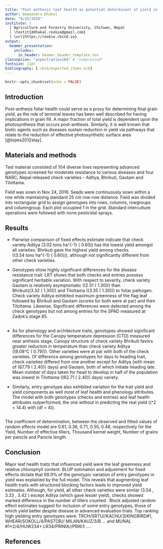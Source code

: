 ```yaml
---
title: "Post anthesis leaf health as potential determinant of yield in early evaluation trial of wheat genotypes"
author: Deependra Dhakal
date: "9/15/2020"
institute: |
  | Agriculture and Forestry University, Chitwan, Nepal
  | \textit{ddhakal.rookie@gmail.com}
  | \url{https://rookie.rbind.io}
output: 
  beamer_presentation:
    includes:
      in_header: beamer_header_template.tex
classoption: "aspectratio=169" # "compressed"
fontsize: 11pt
bibliography: [./bib/exported_items.bib]
---
```


```r
knitr::opts_chunk$set(echo = FALSE)
```

## Introduction

<!-- ## Abstract -->

<!-- Recent advances in phenotyping and statistical techniques have enabled exploration of a large number of trait in a greater depth. Current study undertaken in Agriculture and Forestry University, Rampur, Chitwan highlights use of augmented row-column design for a small number of checks for estimation of genotypes' effect under a mixed modeling framework to uncovering association of wheat crops' yield with the traits characterizing its leaf health (resistance to foliar disease, flag leaf greenness, leaf area under greenness (LAUG) and flag leaf relative chlorophyll content. Even though significant genotypes' effects were found for most traits, few yield component traits along with a number of crop architecture traits -- thousand kernel weight, plant height, flag leaf area, canopy temperature depression, days to heading and days to anthesis -- had significant variation due to blocking or environmental factors. Major leaf health traits that influenced yield were the leaf greenness and relative chlorophyll content. BLUP estimation and adjustment for fixed effects dictate that 68.9\% of the genotypic variation of entry genotypes in yield was explained by the full model (one having both blocking and leaf health components). This reveals that augmenting leaf health traits with structured blocking factors leads to improved yield estimates. Apart from the check variety Aditya, which gave the lowest yield ( $3.02 \pm 0.61$ \si{\tonne\per\hectare}), all other check varieties were similar (3.54 \si{\tonne\per\hectare}, 3.33 \si{\tonne\per\hectare}, 3.42 \si{\tonne\per\hectare}). However, they had more contrasting differences in Number of tillers \si{\per\meter^{2}}. Findings based on block adjusted random effect estimates suggest for inclusion of some entry genotypes, those having leaf traits characterizing good health and with high yielding characters, in advanced evaluation trials. Top ranking high yielding entry genotypes were: TRCH/SRTU//KACHU/3/KINGBIRD\#1, WHEAR/SOKOLL/4/PASTOR// MILAN/KAUZ/3/B $\ldots$ and MUNAL \#1*2/4/HUW234+ LR34/PRINIA//PBW3 $\ldots$ -->

<!-- \footnotesize -->

Post-anthesis foliar health could serve as a proxy for determining final grain yield, as the role of terminal leaves has been well described for having implications in grain fill. A major fraction of total yield is dependent upon the photosynthesis that occurs post-anthesis. Similarly, it is well known that biotic agents such as diseases sustain reduction in yield via pathways that relate to the reduction of effective photosynthetic surface area [@lopes2012stay].

## Materials and methods

<!-- \footnotesize -->

Test material consisted of 104 diverse lines representing advanced genotypes screened for moderate resistance to various diseases and four NARC, Nepal released check varieties – Aditya, Bhrikuti, Gautam and Tilottama.

Field was sown in Nov 24, 2016. Seeds were continuously sown within a row while maintaining standard 25 cm row-row distance. Field was divided into rectangular grid to assign genotypes into rows, columns, rowgroups and columngroup. Each plot occupied 1 \si{\meter^2} in the grid.
<!-- The irrigation was scheduled to best avoid pre-antheis moisture stress, as this has been implied in largest losses resulting in number of fertile florets and the final grain weight [@innes1981effect].  -->
Standard interculture operations were followed with none pesticidal sprays.

##

\begin{columns}

\column{0.5\textwidth}
\footnotesize
Observed traits were categorized into three categories: 
\begin{enumerate}
  \item Leaf health was defined as complex state characterized by resistance to foliar disease, flag leaf greenness, leaf area under greenness (LAUG) and flag leaf relative chlorophyll content. 
  \item Yield and yield components traits comprise number of grains panicle, number of effective tillers, thousand kernel weight, and
  \item Morpho-phenology were described by features like plant height, flag leaf area, canopy temperature depression, days to heading and days to anthesis.
\end{enumerate}

At least four plant hills per plot were sampled for observations except when visually scoring, in which case more than 50% canopy coverage was examined. Features like soil temperature and soil moisture formed basis for environmental covariate adjustment.

\begin{equation}
(y|\mathcal{B}) \approx \mathcal{N}(X\beta + Zb, \sigma^{2}W^{-1})
\label{eq:linear-mixed-form}
\end{equation}

\column{0.5\textwidth}

```r
knitr::include_graphics("./images/design_layout.png")
knitr::include_graphics("./images/34046350313_ff4f0341d0_k.jpg")
```

\end{columns}

<!-- ## -->

<!-- \footnotesize -->

<!-- A mixed linear model was fitted for each of the response variables $y$ using lme4 package [@bates2014fitting]. All model terms except for the check variety effects, which was considered as fixed because they are purposely selected, were expressed with random intercept terms for obtaining model parameters [@wolfinger1997recovering]. REML estimate of the parameters were obtained by a single call for both fixed and random effects terms. A general matrix structure representation in a linear mixed model with conditional distribution of $y$ given $\mathcal{B} =\beta$ can be represented as shown in Equation \eqref{eq:linear-mixed-form}, -->

<!-- where $Z$ is the $n \times q$ model matrix for the $q$-dimensional vector-valued random effects variable, $\mathcal{B}$, whose value we are fixing at $b$. The unconditional distribution of $\mathcal{B}$ is also multivariate normal with mean zero and a parameterized $q \times q$ variance-covariance matrix [@bates2014fitting]. For multiple comparison of fixed effects means and stepwise variable selection procedure, least squares means and confidence intervals were calculated by Satterthwaite approximation of degrees of freedom [@alexandra2017]. -->


## Results

<!-- \footnotesize -->

<!-- Mixed model summary of fixed effects terms of yield and yield component traits -->

<!-- \begingroup -->
<!-- \tiny -->
<!-- \begin{longtable}{@{\extracolsep{1pt}}lccccc} -->
<!-- \\[-1.8ex]\hline -->
<!-- \hline \\[-1.8ex] -->
<!--  & \multicolumn{5}{c}{\textit{Dependent variable:}} \\ -->
<!-- \cline{2-6} -->
<!-- \\[-1.8ex] & \multicolumn{5}{c}{\textit{linear}} \\ -->
<!--  & \multicolumn{5}{c}{\textit{mixed-effects}} \\ -->
<!--  & Yield & \parbox[t]{2.5cm}{Number of effective tillers} & \parbox[t]{2.5cm}{Thousand kernel weight} & \parbox[t]{2.5cm}{Grains per panicle} & Panicle length \\ -->
<!-- \\[-1.8ex] & (1) & (2) & (3) & (4) & (5)\\ -->
<!-- \hline \\[-1.8ex] -->
<!--  Bhrikuti & 0.52$^{***}$ (0.14) & 3.34$^{**}$ (1.35) & 1.17 (0.85) & $-$0.22 (0.49) & 0.51 (0.33) \\ -->
<!--   & p = 0.0003 & p = 0.02 & p = 0.17 & p = 0.66 & p = 0.13 \\ -->
<!--   Gautam & 0.31$^{**}$ (0.14) & 0.33 (1.36) & 2.06$^{**}$ (0.85) & 1.33$^{***}$ (0.49) & 1.22$^{***}$ (0.33) \\ -->
<!--   & p = 0.03 & p = 0.81 & p = 0.02 & p = 0.01 & p = 0.0003 \\ -->
<!--   Tilottama & 0.40$^{***}$ (0.14) & 6.94$^{***}$ (1.36) & $-$0.32 (0.85) & 0.38 (0.49) & 0.27 (0.33) \\ -->
<!--   & p = 0.005 & p = 0.0000 & p = 0.72 & p = 0.45 & p = 0.43 \\ -->
<!--   Aditaya (Constant) & 3.02$^{***}$ (0.61) & 26.80$^{***}$ (2.45) & 36.40$^{***}$ (4.32) & 27.00$^{***}$ (1.88) & 16.30$^{***}$ (1.09) \\ -->
<!--   & p = 0.0000 & p = 0.00 & p = 0.00 & p = 0.00 & p = 0.00 \\ -->
<!--  \hline \\[-1.8ex] -->
<!-- Observations & 202 & 238 & 201 & 202 & 226 \\ -->
<!-- Log Likelihood & $-$209.00 & $-$752.00 & $-$575.00 & $-$452.00 & $-$414.00 \\ -->
<!-- Akaike Inf. Crit. & 443.00 & 1,528.00 & 1,174.00 & 928.00 & 853.00 \\ -->
<!-- Bayesian Inf. Crit. & 482.00 & 1,570.00 & 1,213.00 & 968.00 & 894.00 \\ -->
<!-- \hline -->
<!-- \hline \\[-1.8ex] -->
<!-- \textit{Note:}  & \multicolumn{5}{r}{$^{*}$p$<$0.1; $^{**}$p$<$0.05; $^{***}$p$<$0.01} \\ -->
<!-- \end{longtable} -->
<!-- \endgroup -->

<!-- ## -->

- Pairwise comparison of fixed effects estimate indicate that check variety Aditya \(3.02\ tons\ ha^{-1}\ (\pm\ 0.60)\) has the lowest yield amongst all varieties. Bhrikuti gave the highest yield among checks (\(3.54\ tons\ ha^{-1}\ (\pm\ 0.60)\)), although not significantly different from other check varieties.

- Genotypes show highly significant differences for the disease resistance trait. LRT shows that both checks and entries possess significant heritable variation. With respect to severity, check variety Gautam is relatively asymptomatic (\(2.51\ (\pm\ 1.30)\)) than Bhrikuti(\(3.32\ (\pm\ 1.30)\)) and Tilottama (\(3.35\ (\pm\ 1.30)\)) to foliar pathogen. Check variety Aditya exhibited maximum greenness of the flag leaf followed by Bhrikuti and Gautam (scores for both were at par) and then Tilottama. Likewise, Significant differences were detected among the check genotypes but not among entries for the SPAD measured at Zadok's stage 85.
<!-- Although, no distinction could be made on the severity scale of the disease (All check varieties exhibited similarly less affected (2.5-5.0) symptom at the time of scoring). Entry genotypes also show considerable amount of heritable variation. -->

##

<!-- \footnotesize -->

- As for phenology and architecture traits, genotypes showed significant differences for the Canopy temperature depression (CTD) measured near anthesis stage. Canopy structure of check variety Bhrikuti favors greater reduction in temperature than check variety Aditya (\(9.08^\circ C\ (\pm\ 0.79)\)). Other varieties were at par with both of the check varieties. Of difference among genotypes for days to heading trait, check varieties differed from one another except for Aditya (with mean of \(67.79\ (\pm\ 2.40)\) days) and Gautam, both of which initiate heading late. Mean number of days taken for head to develop in half of the population was lowest in Tilottama (\(62.71\ (\pm\ 2.40)\) days) variety. 

- Similarly, entry genotype also exhibited variation for the trait yield and yield components as well most of leaf health and phenology attributes. The model with both genotypes (checks and entries) and leaf health attributes outperformed, the one without in predicting the real yield (\(\chi^2 = 14.4\) with \(df = 4\)).

##

\footnotesize

\begin{columns}

\column{0.26\textwidth}
\begin{figure}[H]

{\centering \includegraphics[width=1.2\linewidth]{cor-graph-barplot-viz-checks-1} 

}
\caption{Number of checks at different growth stages on February 2, 2017. Time point comparison of different stages of reproductive periods of growth reaffirms that Tilottama variety flowers the earliest amongst the check varieties and Aditya reaches to the flowering relatively late.}\label{fig:cor-graph-barplot-viz-checks}
\end{figure}

\column{0.80\textwidth}

\begin{figure}[H]
\footnotesize
{\centering 
\subfloat[\tiny Yield\label{fig:yield-blup-viz-1}]{\includegraphics[width=0.32\linewidth]{yield-blup-viz-1} }
\subfloat[\tiny Number of effective tillers\label{fig:yield-blup-viz-2}]{\includegraphics[width=0.32\linewidth]{yield-blup-viz-2} }
\subfloat[\tiny Thousand kernel weight\label{fig:yield-blup-viz-3}]{\includegraphics[width=0.32\linewidth]{yield-blup-viz-3} }\newline
\subfloat[\tiny Number of grains per panicle\label{fig:yield-blup-viz-4}]{\includegraphics[width=0.32\linewidth]{yield-blup-viz-4} }
\subfloat[\tiny Panicle length\label{fig:yield-blup-viz-5}]{\includegraphics[width=0.32\linewidth]{yield-blup-viz-5} }}
\caption{\centering Scatterplot of observed versus BLUP values of yield and yield component traits}\label{fig:yield-blup-viz}
\end{figure}

\end{columns}

The coefficient of determination, between the observed and fitted values of random effects model are 0.61, 0.36, 0.71, 0.55, 0.48, respectively for the Yield, Number of effective tillers, Thousand kernel weight, Number of grains per panicle and Panicle length.

## Conclusion

Major leaf health traits that influenced yield were the leaf greenness and relative chlorophyll content. BLUP estimation and adjustment for fixed effects dictate that 68.9\% of the genotypic variation of entry genotypes in yield was explained by the full model. This reveals that augmenting leaf health traits with structured blocking factors leads to improved yield estimates. Although, for yield, all other check varieties were similar (3.54 \si{\tonne\per\hectare}, 3.33 \si{\tonne\per\hectare}, 3.42 \si{\tonne\per\hectare}) except Aditya (which gave lesser yield), checks showed marked difference in the number of tillers counted \si{\per\meter^{2}}. Block adjusted random effect estimates suggest for inclusion of some entry genotypes, those of which yield better despite disease in advanced evaluation trials. Top ranking high yielding entry genotypes were: TRCH/SRTU//KACHU/3/KINGBIRD\#1, WHEAR/SOKOLL/4/PASTOR// MILAN/KAUZ/3/B $\ldots$ and MUNAL \#1*2/4/HUW234+ LR34/PRINIA//PBW3 $\ldots$.

## References
\tiny